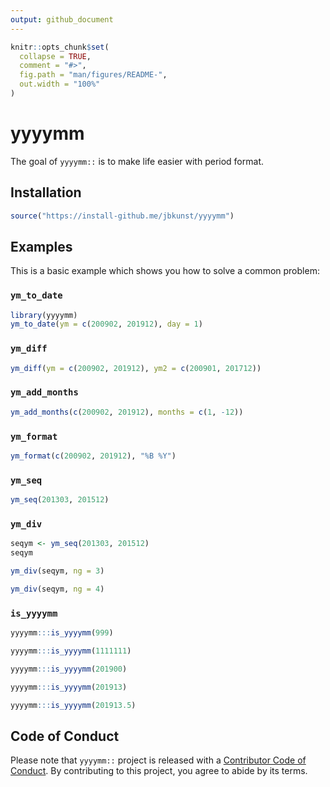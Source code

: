---
output: github_document
---

<!-- README.md is generated from README.Rmd. Please edit that file -->

```{r, include = FALSE}
knitr::opts_chunk$set(
  collapse = TRUE,
  comment = "#>",
  fig.path = "man/figures/README-",
  out.width = "100%"
)
```

# yyyymm

<!-- badges: start -->
<!-- badges: end -->

The goal of `yyyymm::` is to make life easier with period format.

## Installation


``` r
source("https://install-github.me/jbkunst/yyyymm")
```

## Examples

This is a basic example which shows you how to solve a common problem:


### `ym_to_date`

```{r}
library(yyyymm)
ym_to_date(ym = c(200902, 201912), day = 1)
```

### `ym_diff`

```{r}
ym_diff(ym = c(200902, 201912), ym2 = c(200901, 201712))
```

### `ym_add_months`

```{r}
ym_add_months(c(200902, 201912), months = c(1, -12))
```

### `ym_format`

```{r}
ym_format(c(200902, 201912), "%B %Y")
```

### `ym_seq`

```{r}
ym_seq(201303, 201512)
```

### `ym_div`

```{r}
seqym <- ym_seq(201303, 201512)
seqym

ym_div(seqym, ng = 3)

ym_div(seqym, ng = 4)
```


### `is_yyyymm`

```{r, error=TRUE}
yyyymm:::is_yyyymm(999)

yyyymm:::is_yyyymm(1111111)

yyyymm:::is_yyyymm(201900)

yyyymm:::is_yyyymm(201913)

yyyymm:::is_yyyymm(201913.5)
```

## Code of Conduct

Please note that `yyyymm::` project is released with a [Contributor Code of Conduct](CODE_OF_CONDUCT.md). By contributing to this project, you agree to abide by its terms.
